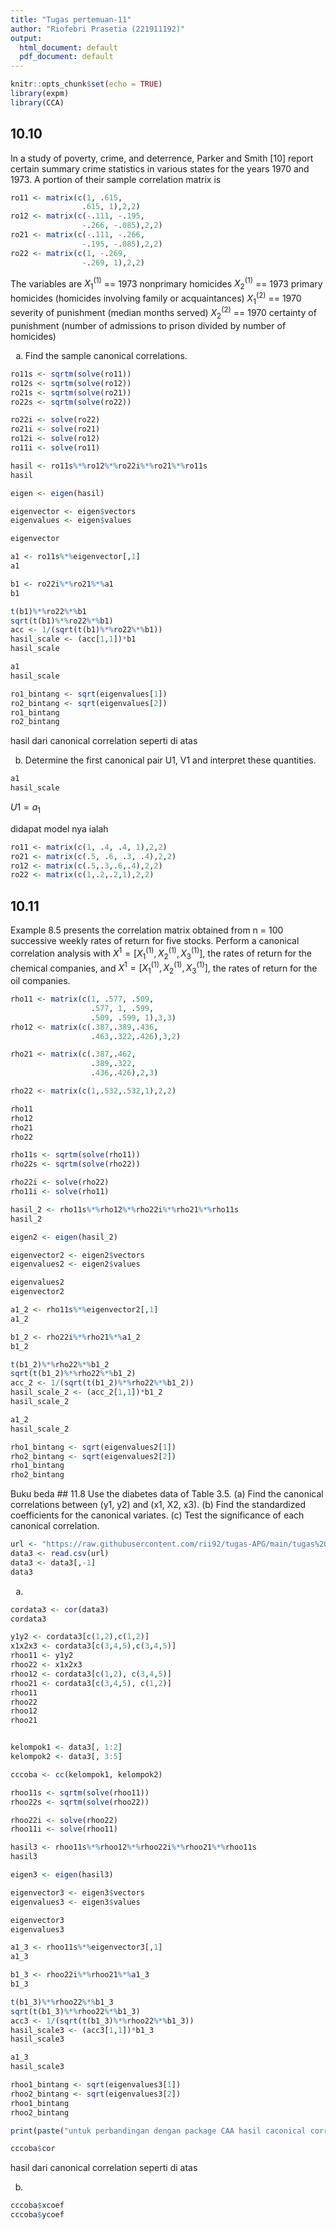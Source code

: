 ```yaml
---
title: "Tugas pertemuan-11"
author: "Riofebri Prasetia (221911192)"
output:
  html_document: default
  pdf_document: default
---
```


```r
knitr::opts_chunk$set(echo = TRUE)
library(expm)
library(CCA)
```

## 10.10
In a study of poverty, crime, and deterrence, Parker and Smith [10] report certain summary crime statistics in various states for the years 1970 and 1973. A portion of their sample correlation matrix is

```r
ro11 <- matrix(c(1, .615, 
                .615, 1),2,2)
ro12 <- matrix(c(-.111, -.195, 
                -.266, -.085),2,2)
ro21 <- matrix(c(-.111, -.266, 
                -.195, -.085),2,2)
ro22 <- matrix(c(1, -.269, 
                -.269, 1),2,2)
```

The variables are 
$X_{1}^{(1)}$ == 1973 nonprimary homicides 
$X_{2}^{(1)}$ == 1973 primary homicides (homicides involving family or acquaintances) 
$X_{1}^{(2)}$ == 1970 severity of punishment (median months served) 
$X_{2}^{(2)}$ == 1970 certainty of punishment (number of admissions to prison 
divided by number of homicides)

(a) Find the sample canonical correlations.
```r
ro11s <- sqrtm(solve(ro11))
ro12s <- sqrtm(solve(ro12))
ro21s <- sqrtm(solve(ro21))
ro22s <- sqrtm(solve(ro22))

ro22i <- solve(ro22)
ro21i <- solve(ro21)
ro12i <- solve(ro12)
ro11i <- solve(ro11)

hasil <- ro11s%*%ro12%*%ro22i%*%ro21%*%ro11s
hasil
```

```r
eigen <- eigen(hasil)

eigenvector <- eigen$vectors
eigenvalues <- eigen$values

eigenvector
```

```r
a1 <- ro11s%*%eigenvector[,1]
a1
```
```r
b1 <- ro22i%*%ro21%*%a1
b1
```
```r
t(b1)%*%ro22%*%b1
sqrt(t(b1)%*%ro22%*%b1)
acc <- 1/(sqrt(t(b1)%*%ro22%*%b1))
hasil_scale <- (acc[1,1])*b1
hasil_scale
```

```r
a1
hasil_scale
```
```r
ro1_bintang <- sqrt(eigenvalues[1])
ro2_bintang <- sqrt(eigenvalues[2])
ro1_bintang
ro2_bintang
```
hasil dari canonical correlation seperti di atas

(b) Determine the first canonical pair U1, V1 and interpret these quantities.
```r
a1
hasil_scale
```
$U1 = a_{1}$

didapat model nya ialah

```r
ro11 <- matrix(c(1, .4, .4, 1),2,2)
ro21 <- matrix(c(.5, .6, .3, .4),2,2)
ro12 <- matrix(c(.5,.3,.6,.4),2,2)
ro22 <- matrix(c(1,.2,.2,1),2,2)
```

## 10.11
Example 8.5 presents the correlation matrix obtained from n = 100 successive weekly rates of return for five stocks. Perform a canonical correlation analysis with $X^{1}=[X^{(1)}_{1}, X^{(1)}_{2}, X^{(1)}_{3}]$, the rates of return for the chemical companies, and $X^{1}=[X^{(1)}_{1}, X^{(1)}_{2}, X^{(1)}_{3}]$, the rates of return for the oil companies.

```r
rho11 <- matrix(c(1, .577, .509, 
                  .577, 1, .599,
                  .509, .599, 1),3,3)
rho12 <- matrix(c(.387,.389,.436,
                  .463,.322,.426),3,2)

rho21 <- matrix(c(.387,.462,
                  .389,.322,
                  .436,.426),2,3)

rho22 <- matrix(c(1,.532,.532,1),2,2)

rho11
rho12
rho21
rho22
```
```r
rho11s <- sqrtm(solve(rho11))
rho22s <- sqrtm(solve(rho22))

rho22i <- solve(rho22)
rho11i <- solve(rho11)

hasil_2 <- rho11s%*%rho12%*%rho22i%*%rho21%*%rho11s
hasil_2
```
```r
eigen2 <- eigen(hasil_2)

eigenvector2 <- eigen2$vectors
eigenvalues2 <- eigen2$values

eigenvalues2
eigenvector2
```
```r
a1_2 <- rho11s%*%eigenvector2[,1]
a1_2
```

```r
b1_2 <- rho22i%*%rho21%*%a1_2
b1_2
```
```r
t(b1_2)%*%rho22%*%b1_2
sqrt(t(b1_2)%*%rho22%*%b1_2)
acc_2 <- 1/(sqrt(t(b1_2)%*%rho22%*%b1_2))
hasil_scale_2 <- (acc_2[1,1])*b1_2
hasil_scale_2
```

```r
a1_2
hasil_scale_2
```
```r
rho1_bintang <- sqrt(eigenvalues2[1])
rho2_bintang <- sqrt(eigenvalues2[2])
rho1_bintang
rho2_bintang
```

Buku beda
## 11.8
Use the diabetes data of Table 3.5. 
(a) Find the canonical correlations between (y1, y2) and (x1, X2, x3). 
(b) Find the standardized coefficients for the canonical variates. 
(c) Test the significance of each canonical correlation.
```r
url <- "https://raw.githubusercontent.com/rii92/tugas-APG/main/tugas%20pertemuan%2011/table%203.5.csv"
data3 <- read.csv(url)
data3 <- data3[,-1]
data3
```
a)
```r
cordata3 <- cor(data3)
cordata3
```
```r
y1y2 <- cordata3[c(1,2),c(1,2)]
x1x2x3 <- cordata3[c(3,4,5),c(3,4,5)]
rhoo11 <- y1y2
rhoo22 <- x1x2x3
rhoo12 <- cordata3[c(1,2), c(3,4,5)]
rhoo21 <- cordata3[c(3,4,5), c(1,2)]
rhoo11
rhoo22
rhoo12
rhoo21


kelompok1 <- data3[, 1:2]
kelompok2 <- data3[, 3:5]

cccoba <- cc(kelompok1, kelompok2)
```
```r
rhoo11s <- sqrtm(solve(rhoo11))
rhoo22s <- sqrtm(solve(rhoo22))

rhoo22i <- solve(rhoo22)
rhoo11i <- solve(rhoo11)

hasil3 <- rhoo11s%*%rhoo12%*%rhoo22i%*%rhoo21%*%rhoo11s
hasil3
```

```r
eigen3 <- eigen(hasil3)

eigenvector3 <- eigen3$vectors
eigenvalues3 <- eigen3$values

eigenvector3
eigenvalues3
```

```r
a1_3 <- rhoo11s%*%eigenvector3[,1]
a1_3
```
```r
b1_3 <- rhoo22i%*%rhoo21%*%a1_3
b1_3
```
```r
t(b1_3)%*%rhoo22%*%b1_3
sqrt(t(b1_3)%*%rhoo22%*%b1_3)
acc3 <- 1/(sqrt(t(b1_3)%*%rhoo22%*%b1_3))
hasil_scale3 <- (acc3[1,1])*b1_3
hasil_scale3
```

```r
a1_3
hasil_scale3
```
```r
rhoo1_bintang <- sqrt(eigenvalues3[1])
rhoo2_bintang <- sqrt(eigenvalues3[2])
rhoo1_bintang
rhoo2_bintang

print(paste("untuk perbandingan dengan package CAA hasil caconical correlation:"))

cccoba$cor
```
hasil dari canonical correlation seperti di atas

b)
```r
cccoba$xcoef
cccoba$ycoef
```

